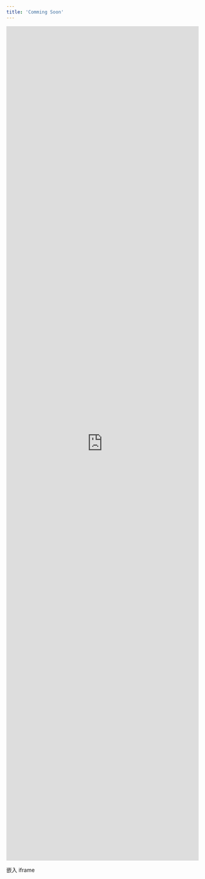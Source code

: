 ```yaml
---
title: 'Comming Soon'
---
```


<iframe 
  src="https://ainvest.com" 
  width="100%" 
  height="56%" 
  frameborder="0" 
  allowfullscreen>
</iframe>


嵌入 iframe
